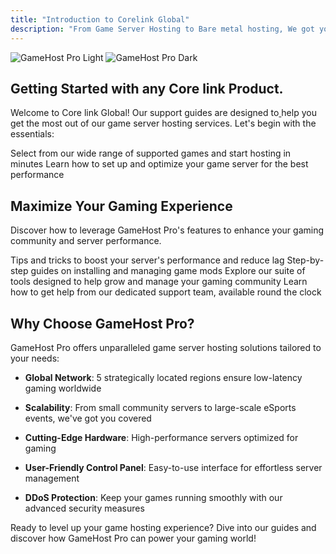 ```yaml
---
title: "Introduction to Corelink Global"
description: "From Game Server Hosting to Bare metal hosting, We got you covered in all ways. We over 5 regions around the world "
---
```


<img alt="GameHost Pro Light" classname="block dark:hidden" src="/placeholder.svg?height=400&width=800" />

<img alt="GameHost Pro Dark" classname="hidden dark:block" src="/placeholder.svg?height=400&width=800" />

## Getting Started with any Core link Product.

Welcome to Core link Global! Our support guides are designed to<u> </u>help you get the most out of our game server hosting services. Let's begin with the essentials:

<CardGroup cols={2}>
  <Card title="Choose Your Game" icon="gamepad" href="/docs/game-selection">
    Select from our wide range of supported games and start hosting in minutes
  </Card>

  <Card title="Server Configuration" icon="server" href="/docs/server-setup">
    Learn how to set up and optimize your game server for the best performance
  </Card>
</CardGroup>

## Maximize Your Gaming Experience

Discover how to leverage GameHost Pro's features to enhance your gaming community and server performance.

<CardGroup cols={2}>
  <Card title="Performance Optimization" icon="gauge-high" href="/docs/optimization">
    Tips and tricks to boost your server's performance and reduce lag
  </Card>

  <Card title="Mod Installation" icon="puzzle-piece" href="/docs/mods">
    Step-by-step guides on installing and managing game mods
  </Card>

  <Card title="Community Tools" icon="users" href="/docs/community">
    Explore our suite of tools designed to help grow and manage your gaming community
  </Card>

  <Card title="24/7 Support" icon="headset" href="/docs/support">
    Learn how to get help from our dedicated support team, available round the clock
  </Card>
</CardGroup>

## Why Choose GameHost Pro?

GameHost Pro offers unparalleled game server hosting solutions tailored to your needs:

* **Global Network**: 5 strategically located regions ensure low-latency gaming worldwide

* **Scalability**: From small community servers to large-scale eSports events, we've got you covered

* **Cutting-Edge Hardware**: High-performance servers optimized for gaming

* **User-Friendly Control Panel**: Easy-to-use interface for effortless server management

* **DDoS Protection**: Keep your games running smoothly with our advanced security measures

Ready to level up your game hosting experience? Dive into our guides and discover how GameHost Pro can power your gaming world!
